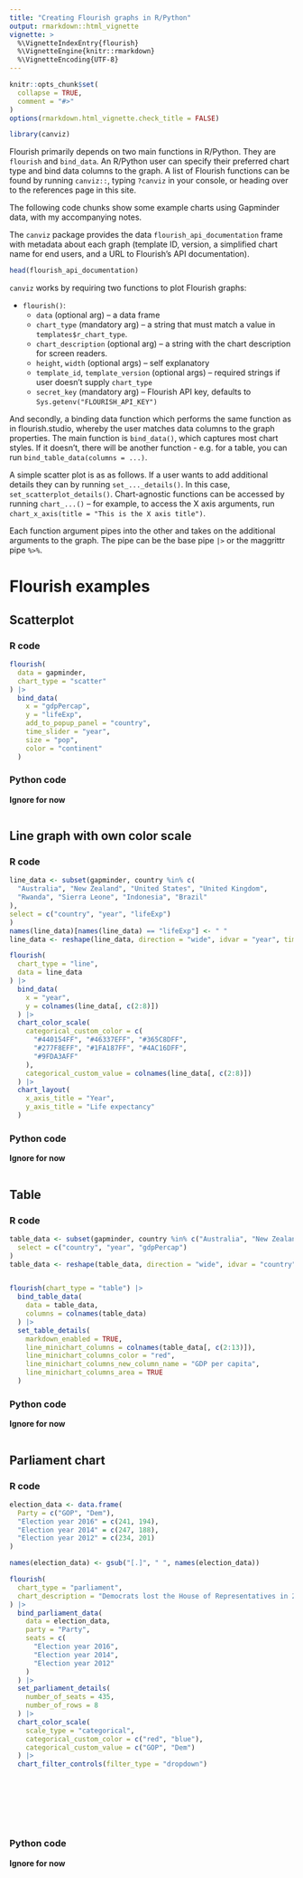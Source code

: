 ```yaml
---
title: "Creating Flourish graphs in R/Python"
output: rmarkdown::html_vignette
vignette: >
  %\VignetteIndexEntry{flourish}
  %\VignetteEngine{knitr::rmarkdown}
  %\VignetteEncoding{UTF-8}
---
```


```r
knitr::opts_chunk$set(
  collapse = TRUE,
  comment = "#>"
)
options(rmarkdown.html_vignette.check_title = FALSE)
```

```r
library(canviz)
```

Flourish primarily depends on two main functions in R/Python. They are `flourish` and `bind_data`. An R/Python user can specify their preferred chart type and bind data columns to the graph.  A list of Flourish functions can be found by running `canviz::`, typing `?canviz` in your console, or heading over to the references page in this site.

The following code chunks show some example charts using Gapminder data, with my accompanying notes.

The `canviz` package provides the data `flourish_api_documentation` frame with metadata about each graph (template ID, version, a simplified chart name for end users, and a URL to Flourish's API documentation). 


```r
head(flourish_api_documentation)
```


`canviz` works by requiring two functions to plot Flourish graphs:

 * `flourish()`:
    * `data` (optional arg) -- a data frame
    * `chart_type` (mandatory arg) -- a string that must match a value in `templates$r_chart_type`.
    * `chart_description` (optional arg) -- a string with the chart description for screen readers.
    * `height`, `width` (optional args) -- self explanatory
    * `template_id`, `template_version` (optional args) -- required strings if user doesn't supply `chart_type`
    * `secret_key` (mandatory arg) -- Flourish API key, defaults to `Sys.getenv("FLOURISH_API_KEY")`

And secondly, a binding data function which performs the same function as in flourish.studio, whereby the user matches data columns to the graph properties. The main function is `bind_data()`, which captures most chart styles. If it doesn't, there will be another function - e.g. for a table, you can run `bind_table_data(columns = ...)`. 

A simple scatter plot is as as follows. If a user wants to add additional details they can by running `set_..._details()`. In this case, `set_scatterplot_details()`. Chart-agnostic functions can be accessed by running `chart_...()` -- for example, to access the X axis arguments, run `chart_x_axis(title = "This is the X axis title")`.  

Each function argument pipes into the other and takes on the additional arguments to the graph. The pipe can be the base pipe `|>` or the maggrittr pipe `%>%`.

# Flourish examples 

## Scatterplot {.tabset}

### R code

```r

flourish(
  data = gapminder,
  chart_type = "scatter"
) |>
  bind_data(
    x = "gdpPercap",
    y = "lifeExp",
    add_to_popup_panel = "country",
    time_slider = "year",
    size = "pop",
    color = "continent"
  )
```

### Python code

**Ignore for now**

```python

```


## Line graph with own color scale {.tabset}

### R code

```r
line_data <- subset(gapminder, country %in% c(
  "Australia", "New Zealand", "United States", "United Kingdom",
  "Rwanda", "Sierra Leone", "Indonesia", "Brazil"
),
select = c("country", "year", "lifeExp")
)
names(line_data)[names(line_data) == "lifeExp"] <- " "
line_data <- reshape(line_data, direction = "wide", idvar = "year", timevar = "country", sep = "")

flourish(
  chart_type = "line",
  data = line_data
) |>
  bind_data(
    x = "year",
    y = colnames(line_data[, c(2:8)])
  ) |>
  chart_color_scale(
    categorical_custom_color = c(
      "#440154FF", "#46337EFF", "#365C8DFF",
      "#277F8EFF", "#1FA187FF", "#4AC16DFF",
      "#9FDA3AFF"
    ),
    categorical_custom_value = colnames(line_data[, c(2:8)])
  ) |>
  chart_layout(
    x_axis_title = "Year",
    y_axis_title = "Life expectancy"
  )
```

### Python code 

**Ignore for now**

```python

```


## Table {.tabset}

### R code

```r
table_data <- subset(gapminder, country %in% c("Australia", "New Zealand", "United States", "United Kingdom"),
  select = c("country", "year", "gdpPercap")
)
table_data <- reshape(table_data, direction = "wide", idvar = "country", timevar = "year")


flourish(chart_type = "table") |>
  bind_table_data(
    data = table_data,
    columns = colnames(table_data)
  ) |>
  set_table_details(
    markdown_enabled = TRUE,
    line_minichart_columns = colnames(table_data[, c(2:13)]),
    line_minichart_columns_color = "red",
    line_minichart_columns_new_column_name = "GDP per capita",
    line_minichart_columns_area = TRUE
  )
```

### Python code 

**Ignore for now**

```python

```

## Parliament chart {.tabset}

### R code
```r
election_data <- data.frame(
  Party = c("GOP", "Dem"),
  "Election year 2016" = c(241, 194),
  "Election year 2014" = c(247, 188),
  "Election year 2012" = c(234, 201)
)

names(election_data) <- gsub("[.]", " ", names(election_data))

flourish(
  chart_type = "parliament",
  chart_description = "Democrats lost the House of Representatives in 2012 and did not regain power until 2018."
) |>
  bind_parliament_data(
    data = election_data,
    party = "Party",
    seats = c(
      "Election year 2016",
      "Election year 2014",
      "Election year 2012"
    )
  ) |>
  set_parliament_details(
    number_of_seats = 435,
    number_of_rows = 8
  ) |>
  chart_color_scale(
    scale_type = "categorical",
    categorical_custom_color = c("red", "blue"),
    categorical_custom_value = c("GOP", "Dem")
  ) |>
  chart_filter_controls(filter_type = "dropdown")
```

<br>
<br>
<br>
<br>
<br>

### Python code

**Ignore for now**

```python

```

<br>
<br>
<br>

